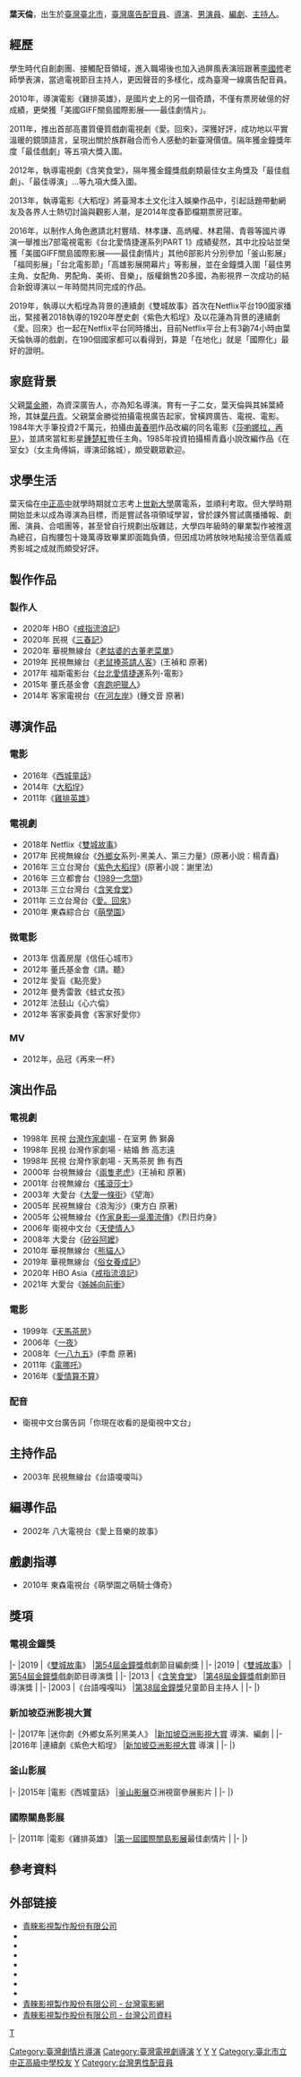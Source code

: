 {{Unreferenced|time=2015-04-16T04:08:57+00:00}}
{{藝人
| 姓名 = 葉天倫
| 類型 = 導演
| 圖片 = Taiwanese Director Tien-Lun Yeh.JPG
| 圖片尺寸 = 200px
| 圖片簡介 = 葉天倫導演於2014[[臺北國際書展|臺北國際書展]]
| 原名 = 
| 羅馬拼音 = 
| 英文名 = Nelson Yeh
| 綽號 = 黑輪、西瓜這簡單
| 出生日期 = {{birth year and age|1975}}
| 出生地點 = {{TWN}}[[臺北市|臺北市]]
| 国籍 = {{ROC}}
| 籍貫 = 
| 民族 = 
| 逝世日期 =
| 逝世地點 =
| 父母 = 父：葉金勝<br>母：潘鳳珠
| 親屬 = 姊：葉綺玲<br>妹：葉丹青
| 配偶 = 
| 兒女 = 
| 語言 = [[中華民國國語|國語]]、[[臺語|臺語]]、[[英語|英語]] 
| 音樂類型 = 
| 演奏樂器 = 
| 教育程度 = [[中正高中|中正高中]]<br>[[世新大學|世新大學]]廣電系<br>[[北藝大|北藝大]]電影研究所
| 職業 = [[導演|導演]]、[[演員|演員]]、[[主持人|主持人]]
| 宗教信仰 = 
| 網站 =  [https://www.facebook.com/NelsonYehTaiwan 葉天倫的Facebook]
| 出身地 ={{TWN}}
| 出道作 = [[在室男|在室男]]
| 出道日期 = 1999年
| 代表作 = [[雞排英雄|雞排英雄]]<br>[[大稻埕_(電影)|大稻埕]]<br>[[含笑食堂|含笑食堂]]<br>[[紫色大稻埕|紫色大稻埕]]<br>[[西城童話|西城童話]]<br>[[外鄉女|外鄉女]]<br>[[雙城故事|雙城故事]]
| 活躍年代 = 1999年至今
| 唱片公司 = 
| 經紀公司 = 青睞影視製作股份有限公司
| 獎項 =
| IMDb = 4411141
}}

'''葉天倫'''{{BD|1975年||||}}，出生於[[臺灣|臺灣]][[臺北市|臺北市]]，[[臺灣|臺灣]][[廣告|廣告]][[配音員|配音員]]、[[導演|導演]]、[[男演員|男演員]]、[[編劇|編劇]]、[[主持人|主持人]]。

== 經歷 ==
學生時代自創劇團、接觸配音領域，進入職場後也加入過屏風表演班跟著[[李國修|李國修]]老師學表演，當過電視節目主持人，更因聲音的多樣化，成為臺灣一線廣告配音員。

2010年，導演電影《雞排英雄》，是國片史上的另一個奇蹟，不僅有票房破億的好成績，更榮獲「美國GIFF關島國際影展——最佳劇情片」。

2011年，推出首部高畫質優質戲劇電視劇《愛。回來》，深獲好評，成功地以平實溫暖的鏡頭語言，呈現出關於族群融合而令人感動的新臺灣價值。隔年獲金鐘獎年度「最佳戲劇」等五項大獎入圍。

2012年，執導電視劇《含笑食堂》，隔年獲金鐘獎戲劇類最佳女主角獎及「最佳戲劇」、「最佳導演」...等九項大獎入圍。

2013年，執導電影《大稻埕》將臺灣本土文化注入娛樂作品中，引起話題帶動網友及各界人士熱切討論與觀影人潮，是2014年度春節檔期票房冠軍。

2016年，以制作人角色邀請北村豐晴、林孝謙、高炳權、林君陽、青蓉等國片導演一舉推出7部電視電影《台北愛情捷運系列PART 1》成績斐然，其中北投站並榮獲「美國GIFF關島國際影展——最佳劇情片」其他6部影片分別參加「釜山影展」「福岡影展」「台北電影節」「高雄影展開幕片」等影展，並在金鐘獎入圍「最佳男主角、女配角、男配角、美術、音樂」，版權銷售20多國，為影視界ㄧ次成功的結合新銳導演以ㄧ年時間共同完成的作品。

2019年，執導以大稻埕為背景的連續劇《雙城故事》首次在Netflix平台190國家播出，緊接著2018執導的1920年歷史劇《紫色大稻埕》及以花蓮為背景的連續劇《愛。回來》也一起在Netflix平台同時播出，目前Netflix平台上有3齣74小時由葉天倫執導的戲劇，在190個國家都可以看得到，算是「在地化」就是「國際化」最好的證明。

== 家庭背景 ==
父親[[葉金勝|葉金勝]]，為資深廣告人，亦為知名導演。育有一子二女，葉天倫與其姊葉綺玲，其妹[[葉丹青|葉丹青]]。父親葉金勝從拍攝電視廣告起家，曾橫跨廣告、電視、電影。1984年大手筆投資2千萬元，拍攝由[[黃春明|黃春明]]作品改編的同名電影《[[莎喲娜拉，再見|莎喲娜拉，再見]]》，並請來當紅影星[[鍾楚紅|鍾楚紅]]擔任主角。1985年投資拍攝楊青矗小說改編作品《在室女》（女主角傅娟，導演邱銘城），頗受觀眾歡迎。

== 求學生活 ==
葉天倫在[[中正高中|中正高中]]就學時期就立志考上[[世新大學|世新大學]]廣電系，並順利考取。但大學時期開始並未以成為導演為目標，而是嘗試各項領域學習，曾於課外嘗試廣播播報、劇團、演員、合唱團等，甚至曾自行規劃出版雜誌，大學四年級時的畢業製作被推選為總召，自掏腰包十幾萬導致畢業即面臨負債，但因成功將放映地點接洽至信義威秀影城之成就而頗受好評。

==製作作品==
===製作人===
*2020年 HBO《[[戒指流浪記|戒指流浪記]]》
*2020年 民視《[[三春記|三春記]]》
*2020年 華視無線台《[[老姑婆的古董老菜單|老姑婆的古董老菜單]]》
*2019年 民視無線台《[[老鼠捧茶請人客|老鼠捧茶請人客]]》(王禎和 原著)
*2017年 福斯電影台《[[台北愛情捷運|台北愛情捷運]]系列-電影》
*2015年 董氏基金會《[[奔跑吧獵人|奔跑吧獵人]]》
*2014年 客家電視台《[[在河左岸|在河左岸]]》(鍾文音 原著)

==導演作品==
===電影===
*2016年《[[西城童話|西城童話]]》
*2014年《[[大稻埕_(電影)|大稻埕]]》
*2011年《[[雞排英雄|雞排英雄]]》

===電視劇===
*2018年 Netflix《[[雙城故事|雙城故事]]》
*2017年 民視無線台《[[外鄉女|外鄉女]]系列-黑美人、第三力量》(原著小說：楊青矗)
*2016年 三立台灣台《[[紫色大稻埕|紫色大稻埕]]》(原著小說：謝里法)
*2016年 三立都會台《[[1989一念間|1989一念間]]》
*2013年 三立台灣台《[[含笑食堂|含笑食堂]]》
*2011年 三立台灣台《[[愛。回來|愛。回來]]》
*2010年 東森綜合台《[[萌學園|萌學園]]》

===微電影===
*2013年 信義房屋《信任心城市》
*2012年 董氏基金會《請。聽》
*2012年 愛盲《點亮愛》
*2012年 曼秀雷敦《蛙式女孩》
*2012年 法鼓山《心六倫》
*2012年 客家委員會《客家好愛你》

===MV===
*2012年，品冠《再來一杯》

==演出作品==
===電視劇===
*1998年 民視 [[台灣作家劇場|台灣作家劇場]] - 在室男 飾 獅鼻
*1998年 民視 台灣作家劇場 - 結婚 飾 高志遠
*1998年 民視 台灣作家劇場 - 天馬茶房 飾 有西
*2000年 台視無線台《[[兩隻老虎|兩隻老虎]]》(王禎和 原著)
*2001年 台視無線台《[[搖滾莎士|搖滾莎士]]》
*2003年 大愛台《[[大愛一條街|大愛一條街]]》《望海》
*2005年 民視無線台《浪淘沙》(東方白 原著)
*2005年 公視無線台《[[作家身影—吳濁流傳|作家身影—吳濁流傳]]》《烈日灼身》
*2006年 衛視中文台《[[天使情人|天使情人]]》
*2008年 大愛台《[[矽谷阿嬤|矽谷阿嬤]]》
*2010年 華視無線台《[[熊貓人|熊貓人]]》
*2019年 華視無線台《[[俗女養成記|俗女養成記]]》
*2020年 HBO Asia《[[戒指流浪記|戒指流浪記]]》
*2021年 大愛台《[[姊姊向前衝|姊姊向前衝]]》

===電影===
*1999年《[[天馬茶房|天馬茶房]]》
*2006年《[[一夜|一夜]]》
*2008年《[[一八九五|一八九五]]》(李喬 原著)
*2011年《[[電哪吒|電哪吒]]》
*2016年《[[愛情算不算|愛情算不算]]》

===配音===
*衛視中文台廣告詞「你現在收看的是衛視中文台」

==主持作品==
*2003年 民視無線台《台語嗄嗄叫》

==編導作品==
*2002年 八大電視台《愛上音樂的故事》

==戲劇指導==
*2010年 東森電視台《萌學園之萌騎士傳奇》

== 獎項 ==
===電視金鐘獎===
{{awards table}}
|-
|2019
|《[[雙城故事_(電視劇)|雙城故事]]》
|[[第54屆金鐘獎|第54屆金鐘獎]]戲劇節目編劇獎
|{{nom}}
|-
|2019
|《[[雙城故事_(電視劇)|雙城故事]]》
|[[第54屆金鐘獎|第54屆金鐘獎]]戲劇節目導演獎
|{{nom}}
|-
|2013
|《[[含笑食堂|含笑食堂]]》
|[[第48屆金鐘獎|第48屆金鐘獎]]戲劇節目導演獎
|{{nom}}
|-
|2003
|《台語嘎嘎叫》
|[[第38屆金鐘獎|第38屆金鐘獎]]兒童節目主持人
|{{nom}}
|-
|}

===新加坡亞洲影視大賞===
{{awards table}}
|-
|2017年
|迷你劇《外鄉女系列黑美人》
|[[新加坡亞洲影視大賞|新加坡亞洲影視大賞]] 導演、編劇
|{{nom}}
|-
|2016年
|連續劇《紫色大稻埕》
|[[新加坡亞洲影視大賞|新加坡亞洲影視大賞]] 導演
|{{nom}}
|-
|}

===釜山影展===
{{awards table}}
|-
|2015年
|電影《西城童話》
|[[釜山影展|釜山影展]]亞洲視窗參展影片
|{{nom}}
|-
|}

===國際關島影展===
{{awards table}}
|-
|2011年
|電影《雞排英雄》
|[[第一屆國際關島影展|第一屆國際關島影展]]最佳劇情片
|{{nom}}
|-
|}

== 參考資料 ==
{{reflist}}

== 外部链接 ==
{{wikiquote}}
* [http://chinlaifilm.com/ 青睞影視製作股份有限公司]
* {{facebook|NelsonYehTaiwan|葉天倫}}
* {{facebook|chinlaifilms|青睞影視}}
* {{imdb name|4411141}}
* {{hkmdb name|40543}}
* {{douban people|1337816}}
* {{Mtime people|1805161}}
* {{taiwancinema people|59696}}
* [https://taiwancinema.bamid.gov.tw/Company/CompanyContent/?ContentUrl=53692 青睞影視製作股份有限公司 - 台灣電影網]
* [https://company.g0v.ronny.tw/id/80509112 青睞影視製作股份有限公司 - 台灣公司資料]

[[Category:臺灣劇情片導演|Category:臺灣劇情片導演]]
[[Category:臺灣電視劇導演|Category:臺灣電視劇導演]]
[[Category:臺灣電視男演員|Y]]
[[Category:臺灣電影男演員|Y]]
[[Category:世新大學校友|Y]]
[[Category:臺北市立中正高級中學校友|Category:臺北市立中正高級中學校友]]
[[Category:台北市人|Y]]
[[category:葉姓|T]]
[[Category:台灣男性配音員|Category:台灣男性配音員]]